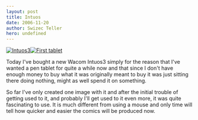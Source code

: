 ```yaml
---
layout: post
title: Intuos
date: 2006-11-20
author: Swizec Teller
hero: undefined
---
```


[![Intuos3](/includes/editor_upload/Image/precious_t.jpg "Intuos3")](http://swizec.com/includes/editor_upload/Image/precious.jpg)[![First tablet](/includes/editor_upload/Image/tablet_1_t.png "First tablet")](http://swizec.com/includes/editor_upload/Image/tablet_1.png)

Today I've bought a new Wacom Intuos3 simply for the reason that I've wanted a pen tablet for quite a while now and that since I don't have enough money to buy what it was originally meant to buy it was just sitting there doing nothing, might as well spend it on something.

So far I've only created one image with it and after the initial trouble of getting used to it, and probably I'll get used to it even more, it was quite fascinating to use. It is much different from using a mouse and only time will tell how quicker and easier the comics will be produced now.
